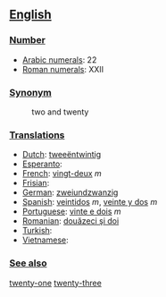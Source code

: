 == [[English]] ==

=== [[Number]] ===

*[[w:Arabic Numerals|Arabic numerals]]: 22
*[[w:Roman numerals|Roman numerals]]: XXII

=== [[Synonym]] ===
:two and twenty

=== [[Translations]] ===

*[[Dutch]]: [[tweeëntwintig]]
*[[Esperanto]]:
*[[French]]: [[vingt-deux]] ''m''
*[[Frisian]]:
*[[German]]: [[zweiundzwanzig]]
*[[Spanish]]: [[veintidos]] ''m'', [[veinte y dos]] ''m''
*[[Portuguese]]: [[vinte e dois]] ''m''
*[[Romanian]]: [[douăzeci şi doi]]
*[[Turkish]]:
*[[Vietnamese]]:

 
=== [[See also]] ===

[[twenty-one]] [[twenty-three]]